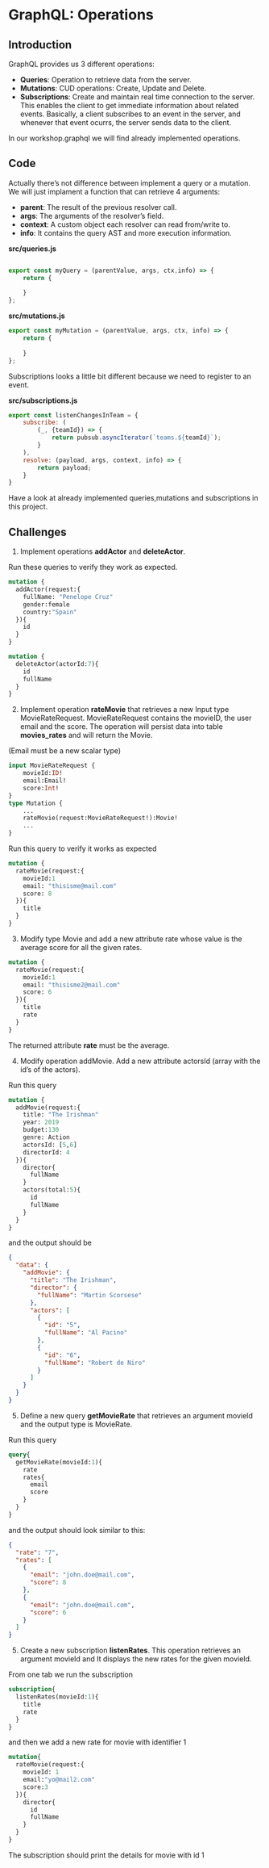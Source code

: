 # GraphQL: Operations

## Introduction

GraphQL provides us 3 different operations:

- **Queries**: Operation to retrieve data from the server.
- **Mutations**: CUD operations: Create, Update and Delete.
- **Subscriptions**: Create and maintain real time connection to the server. 
This enables the client to get immediate information about related events. Basically, a client 
subscribes to an event in the server, and whenever that event ocurrs, the server sends data to the client. 

In our workshop.graphql we will find already implemented operations.

## Code

Actually there's not difference between implement a query or a mutation. We will just implament a function that 
can retrieve 4 arguments:

- **parent**: The result of the previous resolver call.
- **args**: The arguments of the resolver’s field.
- **context**: A custom object each resolver can read from/write to.
- **info**: It contains the query AST and more execution information. 

**src/queries.js**
```js

export const myQuery = (parentValue, args, ctx,info) => {
    return {
        
    }
};
```

**src/mutations.js**
```js
export const myMutation = (parentValue, args, ctx, info) => {
    return {
              
    }
};
``` 

Subscriptions looks a little bit different because we need to register to an event.

**src/subscriptions.js**
```js
export const listenChangesInTeam = {
    subscribe: (
        (_, {teamId}) => {
            return pubsub.asyncIterator(`teams.${teamId}`);
        }
    ),
    resolve: (payload, args, context, info) => {
        return payload;
    }
}
```

Have a look at already implemented queries,mutations and subscriptions in this project.


## Challenges

1. Implement operations **addActor** and **deleteActor**.

Run these queries to verify they work as expected.

```graphql
mutation {
  addActor(request:{
    fullName: "Penelope Cruz"
    gender:female
    country:"Spain"
  }){
    id
  }
}
```

```graphql
mutation {
  deleteActor(actorId:7){
    id
    fullName
  }
}
```

2. Implement operation **rateMovie** that retrieves a new Input type MovieRateRequest. 
MovieRateRequest contains the movieID, the user email and the score. The operation will
persist data into table **movies_rates** and will return the Movie.

(Email must be a new scalar type)

```graphql
input MovieRateRequest {
    movieId:ID!
    email:Email!
    score:Int!
}
type Mutation {
    ...
    rateMovie(request:MovieRateRequest!):Movie!
    ...
}
```

Run this query to verify it works as expected

```graphql
mutation {
  rateMovie(request:{
    movieId:1
    email: "thisisme@mail.com"
    score: 8
  }){
    title
  }
}
```

3. Modify type Movie and add a new attribute rate whose value is the average score for 
all the given rates.

```graphql
mutation {
  rateMovie(request:{
    movieId:1
    email: "thisisme2@mail.com"
    score: 6
  }){
    title
    rate
  }
}
```

The returned attribute **rate** must be the average.

4. Modify operation addMovie. Add a new attribute actorsId (array with the id's of the actors).

Run this query

```graphql
mutation {
  addMovie(request:{
    title: "The Irishman"
    year: 2019
    budget:130
    genre: Action
    actorsId: [5,6]
    directorId: 4
  }){
    director{
      fullName
    }
    actors(total:5){
      id
      fullName
    }
  }
}
```

and the output should be

```json
{
  "data": {
    "addMovie": {
      "title": "The Irishman",
      "director": {
        "fullName": "Martin Scorsese"
      },
      "actors": [
        {
          "id": "5",
          "fullName": "Al Pacino"
        },
        {
          "id": "6",
          "fullName": "Robert de Niro"
        }
      ]
    }
  }
}
```

5. Define a new query **getMovieRate** that retrieves an argument movieId and the output
type is MovieRate. 

Run this query

```graphql
query{
  getMovieRate(movieId:1){
    rate
    rates{
      email
      score
    }
  }
}
```


and the output should look similar to this:

```json
{
  "rate": "7",
  "rates": [
    {
      "email": "john.doe@mail.com",
      "score": 8
    },
    {
      "email": "john.doe@mail.com",
      "score": 6
    }
  ]
}
```

5. Create a new subscription **listenRates**. This operation retrieves an argument movieId
and It displays the new rates for the given movieId.

From one tab we run the subscription

```graphql
subscription{
  listenRates(movieId:1){
    title
    rate
  }
}
```

and then we add a new rate for movie with identifier 1


```graphql
mutation{
  rateMovie(request:{
    movieId: 1
    email:"yo@mail2.com"
    score:3
  }){
    director{
      id
      fullName
    }
  }
}
```

The subscription should print the details for movie with id 1
